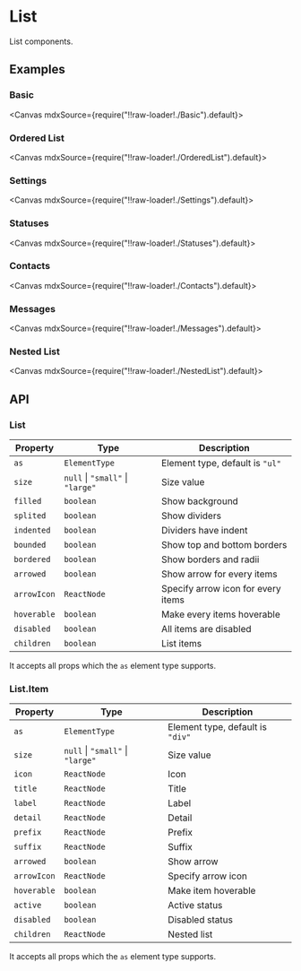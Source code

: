
<Meta title="Views/List" />

# List

List components.

## Examples

### Basic

<Canvas mdxSource={require("!!raw-loader!./Basic").default}>
  <Story id="examples-list--basic" />
</Canvas>

### Ordered List

<Canvas mdxSource={require("!!raw-loader!./OrderedList").default}>
  <Story id="examples-list--ordered-list" />
</Canvas>

### Settings

<Canvas mdxSource={require("!!raw-loader!./Settings").default}>
  <Story id="examples-list--settings" />
</Canvas>

### Statuses

<Canvas mdxSource={require("!!raw-loader!./Statuses").default}>
  <Story id="examples-list--statuses" />
</Canvas>

### Contacts

<Canvas mdxSource={require("!!raw-loader!./Contacts").default}>
  <Story id="examples-list--contacts" />
</Canvas>

### Messages

<Canvas mdxSource={require("!!raw-loader!./Messages").default}>
  <Story id="examples-list--messages" />
</Canvas>

### Nested List

<Canvas mdxSource={require("!!raw-loader!./NestedList").default}>
  <Story id="examples-list--nested-list" />
</Canvas>

## API

### List

| Property    | Type                             | Description                        |
| ----------- | -------------------------------- | ---------------------------------- |
| `as`        | `ElementType`                    | Element type, default is `"ul"`    |
| `size`      | `null` \| `"small"` \| `"large"` | Size value                         |
| `filled`    | `boolean`                        | Show background                    |
| `splited`   | `boolean`                        | Show dividers                      |
| `indented`  | `boolean`                        | Dividers have indent               |
| `bounded`   | `boolean`                        | Show top and bottom borders        |
| `bordered`  | `boolean`                        | Show borders and radii             |
| `arrowed`   | `boolean`                        | Show arrow for every items         |
| `arrowIcon` | `ReactNode`                      | Specify arrow icon for every items |
| `hoverable` | `boolean`                        | Make every items hoverable         |
| `disabled`  | `boolean`                        | All items are disabled             |
| `children`  | `boolean`                        | List items                         |

It accepts all props which the `as` element type supports.

### List.Item

| Property    | Type                             | Description                      |
| ----------- | -------------------------------- | -------------------------------- |
| `as`        | `ElementType`                    | Element type, default is `"div"` |
| `size`      | `null` \| `"small"` \| `"large"` | Size value                       |
| `icon`      | `ReactNode`                      | Icon                             |
| `title`     | `ReactNode`                      | Title                            |
| `label`     | `ReactNode`                      | Label                            |
| `detail`    | `ReactNode`                      | Detail                           |
| `prefix`    | `ReactNode`                      | Prefix                           |
| `suffix`    | `ReactNode`                      | Suffix                           |
| `arrowed`   | `boolean`                        | Show arrow                       |
| `arrowIcon` | `ReactNode`                      | Specify arrow icon               |
| `hoverable` | `boolean`                        | Make item hoverable              |
| `active`    | `boolean`                        | Active status                    |
| `disabled`  | `boolean`                        | Disabled status                  |
| `children`  | `ReactNode`                      | Nested list                      |

It accepts all props which the `as` element type supports.
